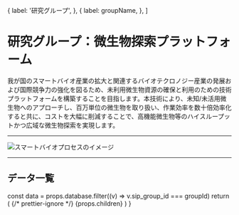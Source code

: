 

  {
    label: '研究グループ',
  },
  {
    label: groupName,
  },
]

# 研究グループ：微生物探索プラットフォーム

我が国のスマートバイオ産業の拡大と関連するバイオテクロノジー産業の発展および国際競争力の強化を図るため、未利用微生物資源の確保と利用のための技術プラットフォームを構築することを目指します。本技術により、未知/未活用微生物へのアプローチし、百万単位の微生物を取り扱い、作業効率を数十倍効率化すると共に、コストを大幅に削減することで、高機能微生物等のハイスループットかつ広域な微生物探索を実現します。

---

<Image
  src="/group4A_01.png"
  alt="スマートバイオプロセスのイメージ"
  width={847}
  height={473}
  priority
/>

---

## データ一覧

  const data = props.database.filter((v) => v.sip_group_id === groupId)
  return (
    <Layout title={groupName}>
      {/* prettier-ignore */}
      <LowerPageLayout>
        <Breadcrumbs items={breadcrumbs} />
        <MdxLayout>
          {props.children}
          <GroupDetailList list={data} columns={props.columns} />
          <BackToDataLink />
        </MdxLayout>
      </LowerPageLayout>
    </Layout>
  )
}
